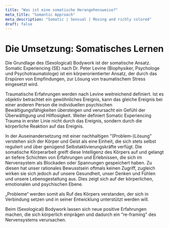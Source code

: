 ```yaml
---
title: "Was ist eine somatische Herangehensweise?"
meta_title: "Somantic Approach"
meta_description: "Somatic | Sensual | Moving and richly colored"
draft: false
---
```


# Die Umsetzung: Somatisches Lernen

Die Grundlage des (Sexological) Bodywork ist der somatische Ansatz. Somatic Experiencing (SE) nach Dr. Peter Levine (Biophysiker, Psychologe und Psychotraumatologe) ist ein körperorientierter Ansatz, der durch das Erspüren von Empfindungen, zur Lösung von traumatischem Stress eingesetzt wird.

Traumatische Erfahrungen werden nach Levine weitreichend definiert. Ist es objektiv betrachtet ein gewöhnliches Ereignis, kann das gleiche Ereignis bei einer anderen Person die individuellen psychischen Bewältigungsfähigkeiten übersteigen und verursacht ein Gefühl der Überwältigung und Hilflosigkeit. Weiter definiert Somatic Experiencing Trauma in erster Linie nicht durch das Ereignis, sondern durch die körperliche Reaktion auf das Ereignis.

In der Auseinandersetzung mit einer nachhaltigen "(Problem-)Lösung" verstehen sich der Körper und Geist als eine Einheit, die sich stets selbst reguliert und über genügend Selbstaktivierungskräfte verfügt. Die somatische Körperarbeit greift diese Intelligenz des Körpers auf und gelangt an tiefere Schichten von Erfahrungen und Erlebnissen, die sich im Nervensystem als Blockaden oder Spannungen gespeichert haben. Zu diesen hat unser rationales Bewusstsein oftmals keinen Zugriff, zugleich wirken sie sich jedoch auf unsere Gesundheit, unser Denken und Fühlen und unsere Lebensgestaltung aus. Dies zeigt sich auf der körperlichen, emotionalen und psychischen Ebene.

„Probleme“ werden somit als Ruf des Körpers verstanden, der sich in Verbindung setzen und in seiner Entwicklung unterstützt werden will.

Beim (Sexological) Bodywork lassen sich neue positive Erfahrungen machen, die sich körperlich einprägen und dadurch ein "re-framing" des Nervensystems verursachen.
